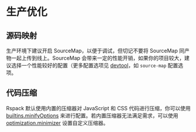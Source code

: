 # 生产优化

## 源码映射

生产环境下建议开启 SourceMap，以便于调试，但切记不要将 SourceMap 同产物一起上传到线上。SourceMap 会带来一定的性能开销，如果你的项目较大，建议选择一个性能较好的配置（更多配置选项见 [devtool](config/devtool)，如 `source-map` 配置选项。

## 代码压缩

Rspack 默认使用内置的压缩器对 JavaScript 和 CSS 代码进行压缩，你可以使用 [builtins.minifyOptions](config/builtins#builtinsminifyoptions) 来进行配置。若内置压缩器无法满足需求，可以使用 [optimization.minimizer](config/optimization#optimizationminimizer) 设置自定义压缩器。
